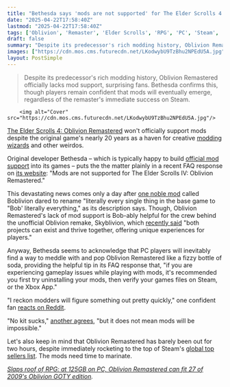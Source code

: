 ```yaml
---
title: "Bethesda says 'mods are not supported' for The Elder Scrolls 4: Oblivion Remastered despite its pro-mod history"
date: "2025-04-22T17:58:40Z"
lastmod: "2025-04-22T17:58:40Z"
tags: ['Oblivion', 'Remaster', 'Elder Scrolls', 'RPG', 'PC', 'Steam', 'Mods']
draft: false
summary: "Despite its predecessor's rich modding history, Oblivion Remastered officially lacks mod support, surprising fans.  Bethesda confirms this, though  players remain confident that mods will eventually emerge,  regardless of the remaster's immediate success on Steam."
images: ["https://cdn.mos.cms.futurecdn.net/LKodwybU9TzBhu2NPEdU5A.jpg"]
layout: PostSimple
---
```

> Despite its predecessor's rich modding history, Oblivion Remastered officially lacks mod support, surprising fans.  Bethesda confirms this, though  players remain confident that mods will eventually emerge,  regardless of the remaster's immediate success on Steam.


        <img alt="Cover" src="https://cdn.mos.cms.futurecdn.net/LKodwybU9TzBhu2NPEdU5A.jpg"/>
        
[The Elder Scrolls 4: Oblivion Remastered](https://www.gamesradar.com/news/live/oblivion-remaster-live-coverage-2025-stream-reveal/) won't officially support mods despite the original game's nearly 20 years as a haven for creative [modding wizards](https://www.nexusmods.com/oblivion/mods/3821) and other weirdos.

Original developer Bethesda – which is typically happy to build [official mod support](https://www.gamesradar.com/starfield-will-get-everything-from-city-maps-to-mod-support-to-all-new-ways-of-traveling-in-patches-coming-roughly-every-six-weeks/) into its games – puts the the matter plainly in a recent FAQ response on [its website](https://help.bethesda.net/#en/answer/69672): "Mods are not supported for The Elder Scrolls IV: Oblivion Remastered."

This devastating news comes only a day after [one noble mod](https://www.nexusmods.com/oblivion/mods/55062) called Boblivion dared to rename "literally every single thing in the base game to "Bob' literally everything," as its description says. Though, Oblivion Remastered's lack of mod support is Bob-ably helpful for the crew behind the unofficial Oblivion remake, Skyblivion, which [recently said](https://www.gamesradar.com/games/the-elder-scrolls/undaunted-by-oblivion-remaster-leaks-skyblivion-team-behind-the-rpgs-unofficial-skyrim-engine-remake-says-both-projects-can-exist-and-players-are-the-true-winners/) "both projects can exist and thrive together, offering unique experiences for players."

Anyway, Bethesda seems to acknowledge that PC players will inevitably find a way to meddle with and pop Oblivion Remastered like a fizzy bottle of soda, providing the helpful tip in its FAQ response that, "if you are experiencing gameplay issues while playing with mods, it's recommended you first try uninstalling your mods, then verify your games files on Steam, or the Xbox App."

"I reckon modders will figure something out pretty quickly," one confident fan [reacts on Reddit](https://www.reddit.com/r/skyrimmods/comments/1k5akv2/oblivion_remastered_do_not_support_mods_bethesda/).

"No kit sucks," [another agrees](https://www.reddit.com/r/skyrimmods/comments/1k5akv2/comment/mogdw9t/?utm_source=share&utm_medium=mweb3x&utm_name=mweb3xcss&utm_term=1&utm_content=share_button), "but it does not mean mods will be impossible."

Let's also keep in mind that Oblivion Remastered has barely been out for two hours, despite immediately rocketing to the top of Steam's [global top sellers list](https://www.gamesradar.com/games/action-rpg/pc-gamers-seem-happy-to-pay-usd50-for-oblivion-remastered-its-already-the-global-top-selling-game-on-steam-and-it-came-out-literally-40-minutes-ago/). The mods need time to marinate.

[<em>Slaps roof of RPG: at 125GB on PC, Oblivion Remastered can fit 27 of 2009's Oblivion GOTY edition</em>](https://www.gamesradar.com/games/the-elder-scrolls/slaps-roof-of-rpg-at-125gb-on-pc-oblivion-remastered-can-fit-27-of-2009s-oblivion-goty-edition/)*.*
        